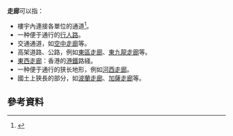 '''走廊'''可以指：
* 樓宇內連接各單位的通道<ref>{{Cite web |url=https://www.bd.gov.hk/tc/whats-new/press-releases/2002/0205-government-offers-more-incentives-for-green-buildings.html |title=屋宇署進一步鼓勵興建環保樓宇 |access-date=2021-05-13 |archive-date=2021-05-13 |archive-url=https://web.archive.org/web/20210513184109/https://www.bd.gov.hk/tc/whats-new/press-releases/2002/0205-government-offers-more-incentives-for-green-buildings.html |dead-url=no }}</ref>。
* 一种便于通行的[[行人路|行人路]]。
* 交通通道，如[[空中走廊|空中走廊]]等。
* 高架道路、公路，例如[[東區走廊|東區走廊]]、[[東九龍走廊|東九龍走廊]]等。
* [[東西走廊|東西走廊]]：香港的[[港鐵|港鐵]]路綫。
* 一种便于通行的狭长地形，例如[[河西走廊|河西走廊]]。
* 國土上狹長的部分，如[[波蘭走廊|波蘭走廊]]、[[加薩走廊|加薩走廊]]等。

{{disambig|CAT=二字消歧义}}

== 參考資料 ==